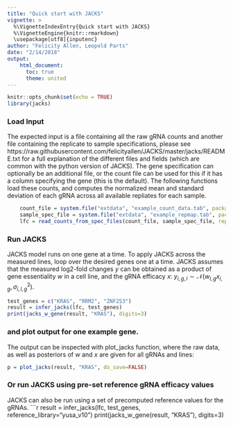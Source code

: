 ```yaml
---
title: "Quick start with JACKS"
vignette: >
  %\VignetteIndexEntry{Quick start with JACKS}
  %\VignetteEngine{knitr::rmarkdown}
  \usepackage[utf8]{inputenc}
author: "Felicity Allen, Leopold Parts"
date: "2/14/2018"
output: 
    html_document:
      toc: true
      theme: united
---
```


```r
knitr::opts_chunk$set(echo = TRUE)
library(jacks)
```
### Load Input
The expected input is a file containing all the raw gRNA counts and another file containing the replicate to sample specifications, please see 
https://raw.githubusercontent.com/felicityallen/JACKS/master/jacks/README.txt
for a full explanation of the different files and fields (which are common with the python version of JACKS).
The gene specification can optionally be an additional file, or the count file can be used for this if it has a column specifying the gene (this is the default).
The following functions load these counts, and computes the normalized mean and standard deviation of each gRNA across all available repliates for each sample.
```r
    count_file = system.file("extdata", "example_count_data.tab", package="jacks", mustWork=TRUE)
    sample_spec_file = system.file("extdata", "example_repmap.tab", package="jacks", mustWork=TRUE)
    lfc = read_counts_from_spec_files(count_file, sample_spec_file, replicate_col="Replicate", sample_col="Sample", gene_spec_file=count_file, grna_col="sgRNA", gene_col="gene", count_prior=32., normalization='median', window=800, reference_sample="CTRL")
```
### Run JACKS
JACKS model runs on one gene at a time. To apply JACKS across the measured lines, loop over the desired genes one at a time. JACKS assumes that the measured log2-fold changes $y$ can be obtained as a product of gene essentiality $w$ in a cell line, and the gRNA efficacy $x$: $y_{i,g,l} \sim \mathcal{N}(w_{l,g}x_{i,g}, \sigma^2_{i,l,g})$. 
```r
test_genes = c("KRAS", "RRM2", "ZNF253")
result = infer_jacks(lfc, test_genes)
print(jacks_w_gene(result, "KRAS"), digits=3)
```

### and plot output for one example gene.
The output can be inspected with plot_jacks function, where the raw data, as well as posteriors of $w$ and $x$ are given for all gRNAs and lines:
```r
p = plot_jacks(result, "KRAS", do_save=FALSE)
```
 
### Or run JACKS using pre-set reference gRNA efficacy values
JACKS can also be run using a set of precomputed reference values for the gRNAs.
```r
result = infer_jacks(lfc, test_genes, reference_library="yusa_v10")
print(jacks_w_gene(result, "KRAS"), digits=3)

